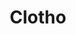 ---
title: "Clotho"
slug: "clotho"
arcana: "Fortune"

image: "./Clotho.jpg"

phys: ""
gun: ""
fire: ""
ice: "weak"
elec: ""
wind: "null"
psy: ""
nuke: "weak"
bless: ""
curse: ""
---
